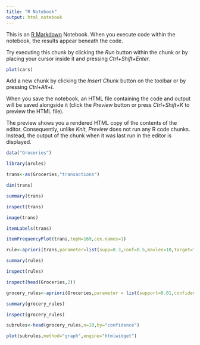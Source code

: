 ---
title: "R Notebook"
output: html_notebook
---

This is an [R Markdown](http://rmarkdown.rstudio.com) Notebook. When you execute code within the notebook, the results appear beneath the code. 

Try executing this chunk by clicking the *Run* button within the chunk or by placing your cursor inside it and pressing *Ctrl+Shift+Enter*. 

```{r}
plot(cars)
```

Add a new chunk by clicking the *Insert Chunk* button on the toolbar or by pressing *Ctrl+Alt+I*.

When you save the notebook, an HTML file containing the code and output will be saved alongside it (click the *Preview* button or press *Ctrl+Shift+K* to preview the HTML file).

The preview shows you a rendered HTML copy of the contents of the editor. Consequently, unlike *Knit*, *Preview* does not run any R code chunks. Instead, the output of the chunk when it was last run in the editor is displayed.
```{r}
data("Groceries")
```

```{r}
library(arules)
```
```{r}
trans<-as(Groceries,"transactions")

```

```{r}
dim(trans)
```
```{r}
summary(trans)
```
```{r}
inspect(trans)
```

```{r}
image(trans)
```
```{r}
itemLabels(trans)
```

```{r}
itemFrequencyPlot(trans,topN=169,cex.names=1)
```
```{r}
rule<-apriori(trans,parameter=list(supp=0.3,conf=0.5,maxlen=10,target="rules"))
```

```{r}
summary(rules)
```
```{r}
inspect(rules)
```
```{r}
inspect(head(Groceries,2))
```
```{r}
grocery_rules<-apriori(Groceries,parameter = list(support=0.01,confidence=0.5))
```
```{r}
summary(grocery_rules)
```

```{r}
inspect(grocery_rules)
```
```{r}
subrules<-head(grocery_rules,n=10,by="confidence")

```
```{r}
plot(subrules,method="graph",engine="htmlwidget")
```

